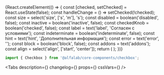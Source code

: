 

<Meta title='Компоненты/Контролы/Checkbox' component={Checkbox} />

<!-- Canvas -->

<Story name='Checkbox'>
    {React.createElement(() => {
        const [checked, setChecked] = React.useState(false);
        const handleChange = () => setChecked(!checked);
        const size = select('size', ['s', 'm'], 's');
        const disabled = boolean('disabled', false);
        const inactive = boolean('inactive', false);
        const checkedKnob = boolean('checked', false);
        const label = text('label', 'Согласен с условиями');
        const indeterminate = boolean('indeterminate', false);
        const hint = text('hint', 'Дополнительная информация');
        const error = text('error', '');
        const block = boolean('block', false);
        const addons = text('addons');
        const align = select('align', ['start', 'center']);
        return (
            <Checkbox
                disabled={disabled}
                inactive={inactive}
                size={size}
                block={block}
                addons={addons}
                align={align}
                onChange={handleChange}
                checked={checked || checkedKnob}
                label={label}
                indeterminate={indeterminate}
                hint={hint}
                error={error}
            />
        );
    })}
</Story>

<!-- Docs -->

<ComponentHeader
    name='Checkbox'
    version={version}
    package='@alfalab/core-components/checkbox'
    design='https://www.figma.com/file/cdNnkh2QdxuvYLrBm4cubM/Web-%3A%3A-Core-Default-Components?node-id=172%3A30800'
/>

```jsx
import { Checkbox } from '@alfalab/core-components/checkbox';
```

<Tabs
    description={<Description />}
    changelog={<Changelog />}
    props={<ArgsTable of={CheckboxTS} />}
    cssVars={<CssVars css={styles} />}
/>
